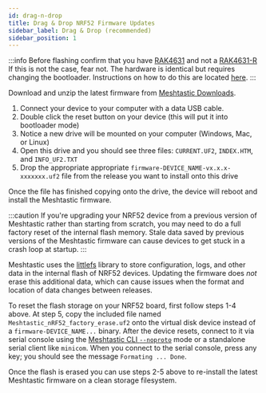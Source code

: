 ```yaml
---
id: drag-n-drop
title: Drag & Drop NRF52 Firmware Updates
sidebar_label: Drag & Drop (recommended)
sidebar_position: 1
---
```



:::info
Before flashing confirm that you have [RAK4631](https://docs.rakwireless.com/Product-Categories/WisBlock/RAK4631/) and not a [RAK4631-R](https://docs.rakwireless.com/Product-Categories/WisBlock/RAK4631-R/) If this is not the case, fear not. The hardware is identical but requires changing the bootloader. Instructions on how to do this are located [here](/docs/getting-started/flashing-firmware/nrf52/#convert-rak4631-r-to-rak4631).
:::

Download and unzip the latest firmware from [Meshtastic Downloads](https://meshtastic.org/downloads).

1. Connect your device to your computer with a data USB cable.
2. Double click the reset button on your device (this will put it into bootloader mode) 
3. Notice a new drive will be mounted on your computer (Windows, Mac, or Linux)
4. Open this drive and you should see three files: `CURRENT.UF2`, `INDEX.HTM`, and `INFO_UF2.TXT`
5. Drop the appropriate appropriate `firmware-DEVICE_NAME-vx.x.x-xxxxxxx.uf2` file from the release you want to install onto this drive

Once the file has finished copying onto the drive, the device will reboot and install the Meshtastic firmware.

:::caution
If you're upgrading your NRF52 device from a previous version of Meshtastic rather than starting from scratch, you may need to do a full factory reset of the internal flash memory. Stale data saved by previous versions of the Meshtastic firmware can cause devices to get stuck in a crash loop at startup.
:::

Meshtastic uses the [littlefs](https://github.com/littlefs-project/littlefs) library to store configuration, logs, and other data in the internal flash of NRF52 devices. Updating the firmware does _not_ erase this additional data, which can cause issues when the format and location of data changes between releases.

To reset the flash storage on your NRF52 board, first follow steps 1-4 above. At step 5, copy the included file named `Meshtastic_nRF52_factory_erase.uf2` onto the virtual disk device instead of a `firmware-DEVICE_NAME...` binary. After the device resets, connect to it via serial console using the [Meshtastic CLI `--noproto`](/docs/software/python/cli/#--noproto) mode or a standalone serial client like `minicom`. When you connect to the serial console, press any key; you should see the message `Formating ... Done`.

Once the flash is erased you can use steps 2-5 above to re-install the latest Meshtastic firmware on a clean storage filesystem.
